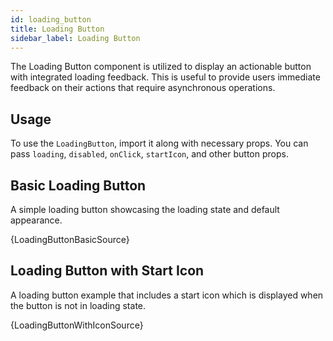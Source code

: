 ```yaml
---
id: loading_button
title: Loading Button
sidebar_label: Loading Button
---
```


The Loading Button component is utilized to display an actionable button with integrated loading feedback. This is useful to provide users immediate feedback on their actions that require asynchronous operations.

## Usage

To use the `LoadingButton`, import it along with necessary props. You can pass `loading`, `disabled`, `onClick`, `startIcon`, and other button props.


## Basic Loading Button

A simple loading button showcasing the loading state and default appearance.


<CodeSample>
    <LoadingButtonBasicDemo/>
</CodeSample>

<CodeBlock language="tsx">{LoadingButtonBasicSource}</CodeBlock>

## Loading Button with Start Icon

A loading button example that includes a start icon which is displayed when the button is not in loading state.


<CodeSample>
    <LoadingButtonWithIconDemo/>
</CodeSample>

<CodeBlock language="tsx">{LoadingButtonWithIconSource}</CodeBlock>
